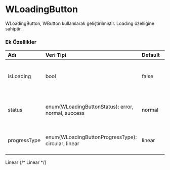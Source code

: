 
# WLoadingButton

WLoadingButton, WButton kullanılarak geliştirilmiştir. Loading özelliğine sahiptir. 

### Ek Özellikler

| Adı                 | Veri Tipi                                                     | Default | Açıklama                                        |
|:--------------------|:--------------------------------------------------------------|:--------|:------------------------------------------------|
| isLoading           | bool                                                          | false   | Loading animasyonu gösterip göstermeme seçeneği |
| status              | enum(WLoadingButtonStatus): error, normal, success            | normal  | Butonun status değerine göre rengi değişir      |
| progressType        | enum(WLoadingButtonProgressType): circular, linear            | linear  | Butonun loading animasyon tipi                  |

<WPlayground header="Temel Kullanım">
<WLoadingButton style={{margin: 10}} isLoading={true}>Linear</WLoadingButton>
{/* <WLoadingButton style={{margin: 10}} isLoading={true} progressType={"WLoadingButtonProgressType.circular"}>Linear</WLoadingButton> */}
</WPlayground>




